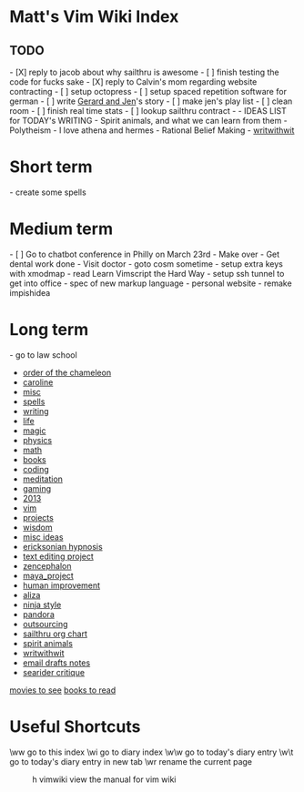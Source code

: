 = Matt's Vim Wiki Index =
== TODO ==
- [X] reply to jacob about why sailthru is awesome
- [ ] finish testing the code for fucks sake
- [X] reply to Calvin's mom regarding website contracting
- [ ] setup octopress
- [ ] setup spaced repetition software for german
- [ ] write [[Gerard and Jen]]'s story
- [ ] make jen's play list
- [ ] clean room
- [ ] finish real time stats
- [ ] lookup sailthru contract
-
- IDEAS LIST for TODAY's WRITING
- Spirit animals, and what we can learn from them
- Polytheism
-       I love athena and hermes
- Rational Belief Making
- [[writwithwit]]

= Short term =
- create some spells

= Medium term = 
- [ ] Go to chatbot conference in Philly on March 23rd
- Make over
- Get dental work done
- Visit doctor
- goto cosm sometime
- setup extra keys with xmodmap
- read Learn Vimscript the Hard Way
- setup ssh tunnel to get into office
- spec of new markup language
- personal website
- remake impishidea

= Long term = 
- go to law school

* [[order of the chameleon]]
* [[caroline]]
* [[misc]]
* [[spells]]
* [[writing]]
* [[life]]
* [[magic]]
* [[physics]]
* [[math]]
* [[books]]
* [[coding]]
* [[meditation]]
* [[gaming]]
* [[2013]]
* [[vim]]
* [[projects]]
* [[wisdom]]
* [[misc ideas]]
* [[ericksonian hypnosis]]
* [[text editing project]]
* [[zencephalon]]
* [[maya_project]]
* [[human improvement]]
* [[aliza]]
* [[ninja style]]
* [[pandora]]
* [[outsourcing]]
* [[sailthru org chart]]
* [[spirit animals]]
* [[writwithwit]]
* [[email drafts notes]]
*[[searider critique]]


[[movies to see]]
[[books to read]]

= Useful Shortcuts =

\ww             go to this index
\wi             go to diary index
\w\w            go to today's diary entry
\w\t            go to today's diary entry in new tab
\wr             rename the current page
:h vimwiki      view the manual for vim wiki
